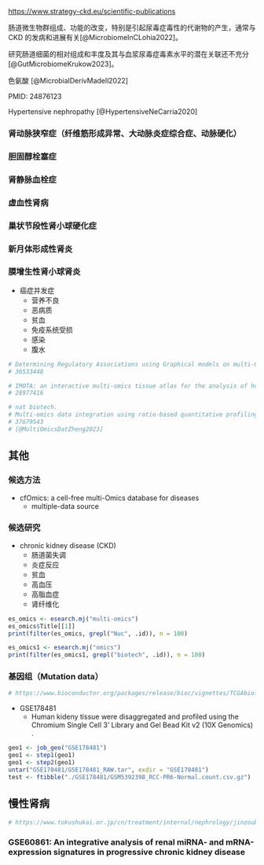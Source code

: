 
<https://www.strategy-ckd.eu/scientific-publications>

肠道微生物群组成、功能的改变，特别是引起尿毒症毒性的代谢物的产生，通常与 CKD 的发病和进展有关[@MicrobiomeInCLohia2022]。

研究肠道细菌的相对组成和丰度及其与血浆尿毒症毒素水平的潜在关联还不充分[@GutMicrobiomeKrukow2023]。

色氨酸 [@MicrobialDerivMadell2022]

PMID: 24876123

Hypertensive nephropathy [@HypertensiveNeCarria2020]




### 肾动脉狭窄症（纤维筋形成异常、大动脉炎症综合症、动脉硬化）
### 胆固醇栓塞症
### 肾静脉血栓症
### 虚血性肾病

### 巢状节段性肾小球硬化症
### 新月体形成性肾炎
### 膜增生性肾小球肾炎

- 癌症并发症
    - 营养不良
    - 恶病质
    - 贫血
    - 免疫系统受损
    - 感染
    - 腹水



```r

# Determining Regulatory Associations using Graphical models on multi-Omic Networks
# 36533448

# IMOTA: an interactive multi-omics tissue atlas for the analysis of human miRNA-target interactions
# 28977416

# nat biotech.
# Multi-omics data integration using ratio-based quantitative profiling with Quartet reference materials
# 37679543
# [@MultiOmicsDatZheng2023]

```

## 其他

### 候选方法

- cfOmics: a cell-free multi-Omics database for diseases
    - multiple-data source

### 候选研究

- chronic kidney disease (CKD)
    - 肠道菌失调
    - 炎症反应
    - 贫血
    - 高血压
    - 高脂血症
    - 肾纤维化

```r
es_omics <- esearch.mj("multi-omics")
es_omics$Title[[1]]
print(filter(es_omics, grepl("Nuc", .id)), n = 100)

```

```r
es_omics1 <- esearch.mj("omics")
print(filter(es_omics1, grepl("biotech", .id)), n = 100)
```

### 基因组（Mutation data）

```r
# https://www.bioconductor.org/packages/release/bioc/vignettes/TCGAbiolinks/inst/doc/mutation.html
```


- GSE178481
    - Human kideny tissue were disaggregated and profiled using the Chromium
      Single Cell 3’ Library and Gel Bead Kit v2 (10X Genomics) .

```r
geo1 <- job_geo("GSE178481")
geo1 <- step1(geo1)
geo1 <- step2(geo1)
untar("GSE178481/GSE178481_RAW.tar", exdir = "GSE178481")
test <- ftibble("./GSE178481/GSM5392398_RCC-PR6-Normal.count.csv.gz")
```

## 慢性肾病

```r
# https://www.tokushukai.or.jp/cn/treatment/internal/nephrology/jinzoubyou_jinfuzen.php
```

### GSE60861: An integrative analysis of renal miRNA- and mRNA-expression signatures in progressive chronic kidney disease


